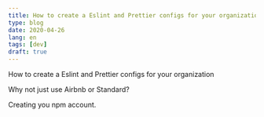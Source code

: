 ```yaml
---
title: How to create a Eslint and Prettier configs for your organization
type: blog
date: 2020-04-26
lang: en
tags: [dev]
draft: true
---
```


How to create a Eslint and Prettier configs for your organization

Why not just use Airbnb or Standard?

Creating you npm account.
